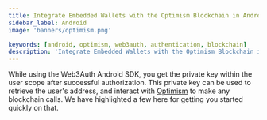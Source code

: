 ```yaml
---
title: Integrate Embedded Wallets with the Optimism Blockchain in Android
sidebar_label: Android
image: 'banners/optimism.png'

keywords: [android, optimism, web3auth, authentication, blockchain]
description: 'Integrate Embedded Wallets with the Optimism Blockchain in Android | Embedded Wallets'
---
```



<SEO
  title="Integrate Embedded Wallets with the Optimism Blockchain in Android"
  description="Integrate Embedded Wallets with the Optimism Blockchain in Android | Embedded Wallets"
  image="https://web3auth.io/docs/banners/optimism.png"
  slug="/embedded-wallets/connect-blockchain/evm/optimism/android"
/>

While using the Web3Auth Android SDK, you get the private key within the user scope after successful authorization. This private key can be used to retrieve the user's address, and interact with [Optimism](https://optimism.io/) to make any blockchain calls. We have highlighted a few here for getting you started quickly on that.

<EVMInteraction />
